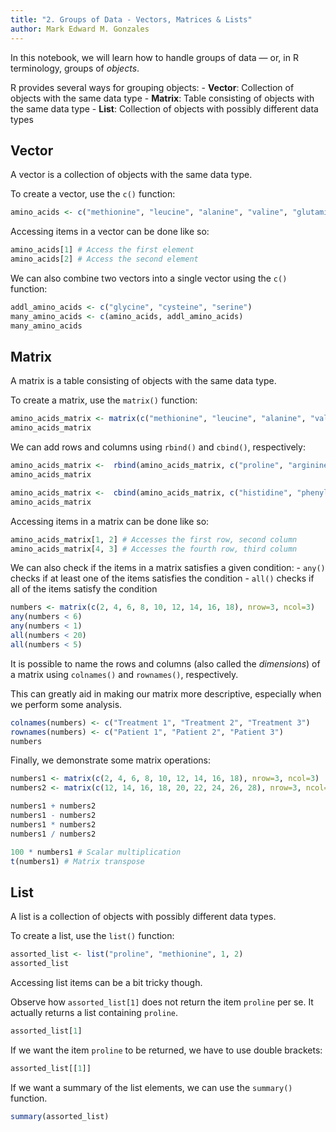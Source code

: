 ```yaml
---
title: "2. Groups of Data - Vectors, Matrices & Lists"
author: Mark Edward M. Gonzales
---
```


In this notebook, we will learn how to handle groups of data --- or, in R terminology, groups of _objects_. 

R provides several ways for grouping objects:
- **Vector**: Collection of objects with the same data type
- **Matrix**: Table consisting of objects with the same data type
- **List**: Collection of objects with possibly different data types


## Vector
A vector is a collection of objects with the same data type.

To create a vector, use the `c()` function:

```r
amino_acids <- c("methionine", "leucine", "alanine", "valine", "glutamine", "threonine")
```

Accessing items in a vector can be done like so:

```r
amino_acids[1] # Access the first element
amino_acids[2] # Access the second element
```

We can also combine two vectors into a single vector using the `c()` function:

```r
addl_amino_acids <- c("glycine", "cysteine", "serine")
many_amino_acids <- c(amino_acids, addl_amino_acids)
many_amino_acids
```

## Matrix
A matrix is a table consisting of objects with the same data type.

To create a matrix, use the `matrix()` function:

```r
amino_acids_matrix <- matrix(c("methionine", "leucine", "alanine", "valine", "glutamine", "threonine"), nrow=3, ncol=2)
amino_acids_matrix
```
We can add rows and columns using `rbind()` and `cbind()`, respectively:

```r
amino_acids_matrix <-  rbind(amino_acids_matrix, c("proline", "arginine"))
amino_acids_matrix
```
```r
amino_acids_matrix <-  cbind(amino_acids_matrix, c("histidine", "phenylalanine", "tryptophan", "selenocysteine"))
amino_acids_matrix
```

Accessing items in a matrix can be done like so:

```r
amino_acids_matrix[1, 2] # Accesses the first row, second column
amino_acids_matrix[4, 3] # Accesses the fourth row, third column
```

We can also check if the items in a matrix satisfies a given condition:
- `any()` checks if at least one of the items satisfies the condition
- `all()` checks if all of the items satisfy the condition

```r
numbers <- matrix(c(2, 4, 6, 8, 10, 12, 14, 16, 18), nrow=3, ncol=3)
any(numbers < 6)
any(numbers < 1)
all(numbers < 20)
all(numbers < 5)
```
It is possible to name the rows and columns (also called the _dimensions_) of a matrix using `colnames()` and `rownames()`, respectively.

This can greatly aid in making our matrix more descriptive, especially when we perform some analysis.

```r
colnames(numbers) <- c("Treatment 1", "Treatment 2", "Treatment 3")
rownames(numbers) <- c("Patient 1", "Patient 2", "Patient 3")
numbers
```

Finally, we demonstrate some matrix operations:

```r
numbers1 <- matrix(c(2, 4, 6, 8, 10, 12, 14, 16, 18), nrow=3, ncol=3)
numbers2 <- matrix(c(12, 14, 16, 18, 20, 22, 24, 26, 28), nrow=3, ncol=3)

numbers1 + numbers2
numbers1 - numbers2
numbers1 * numbers2
numbers1 / numbers2

100 * numbers1 # Scalar multiplication
t(numbers1) # Matrix transpose
```

## List

A list is a collection of objects with possibly different data types.

To create a list, use the `list()` function:

```r
assorted_list <- list("proline", "methionine", 1, 2)
assorted_list
```

Accessing list items can be a bit tricky though.

Observe how `assorted_list[1]` does not return the item `proline` per se. It actually returns a list containing `proline`.

```r
assorted_list[1]
```

If we want the item `proline` to be returned, we have to use double brackets:

```r
assorted_list[[1]]
```

If we want a summary of the list elements, we can use the `summary()` function.

```r
summary(assorted_list)
```